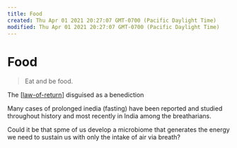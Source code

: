 ```yaml
---
title: Food
created: Thu Apr 01 2021 20:27:07 GMT-0700 (Pacific Daylight Time)
modified: Thu Apr 01 2021 20:27:07 GMT-0700 (Pacific Daylight Time)
---
```


# Food

> Eat and be food.

The [[law-of-return]] disguised as a benediction

Many cases of prolonged inedia (fasting) have been reported and studied throughout history and most recently in India among the breatharians.

Could it be that spme of us develop a microbiome that generates the energy we need to sustain us with only the intake of air via breath?

[//begin]: # "Autogenerated link references for markdown compatibility"
[law-of-return]: law-of-return "Law of Return"
[//end]: # "Autogenerated link references"